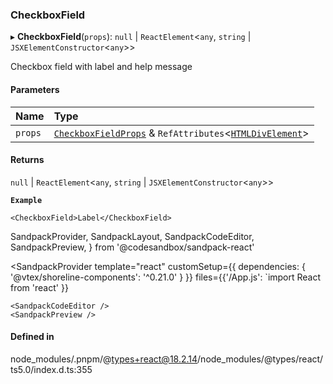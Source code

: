 ### CheckboxField

▸ **CheckboxField**(`props`): `null` \| `ReactElement`\<`any`, `string` \| `JSXElementConstructor`\<`any`\>\>

Checkbox field with label and help message

#### Parameters

| Name    | Type                                                                                                                                |
| :------ | :---------------------------------------------------------------------------------------------------------------------------------- |
| `props` | [`CheckboxFieldProps`](props.md) & `RefAttributes`\<[`HTMLDivElement`](https://developer.mozilla.org/docs/Web/API/HTMLDivElement)\> |

#### Returns

`null` \| `ReactElement`\<`any`, `string` \| `JSXElementConstructor`\<`any`\>\>

**`Example`**

```tsx copy showLineNumbers filename="example.tsx
<CheckboxField>Label</CheckboxField>
```

SandpackProvider,
SandpackLayout,
SandpackCodeEditor,
SandpackPreview,
} from '@codesandbox/sandpack-react'

<SandpackProvider
template="react"
customSetup={{ dependencies: { '@vtex/shoreline-components': '^0.21.0' } }}
files={{'/App.js': `import React from 'react'
  }}

>   <SandpackLayout>

    <SandpackCodeEditor />
    <SandpackPreview />

  </SandpackLayout>
</SandpackProvider>

#### Defined in

node_modules/.pnpm/@types+react@18.2.14/node_modules/@types/react/ts5.0/index.d.ts:355
